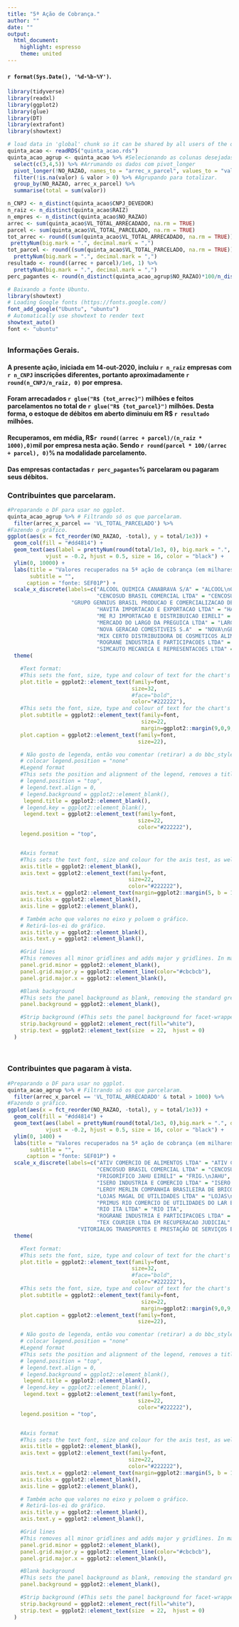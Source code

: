 ---
title: "5ª Ação de Cobrança."
author: ""
date: ""
output: 
  html_document:
    highlight: espresso
    theme: united
---
#### `r format(Sys.Date(), '%d-%b-%Y')`. 

```{r setup, include=FALSE}
library(tidyverse)
library(readxl)
library(ggplot2)
library(glue)
library(DT)
library(extrafont)
library(showtext)
```


```{r global, include=FALSE}
# load data in 'global' chunk so it can be shared by all users of the dashboard
quinta_acao <- readRDS("quinta_acao.rds")
quinta_acao_agrup <- quinta_acao %>% #Selecionando as colunas desejadas.
  select(c(3,4,5)) %>% #Arrumando os dados com pivot_longer
  pivot_longer(!NO_RAZAO, names_to = "arrec_x_parcel", values_to = "valor") %>% #Retirando os NAs.
  filter(!is.na(valor) & valor > 0) %>% #Agrupando para totalizar.
  group_by(NO_RAZAO, arrec_x_parcel) %>% 
  summarise(total = sum(valor))

n_CNPJ <- n_distinct(quinta_acao$CNPJ_DEVEDOR)
n_raiz <- n_distinct(quinta_acao$RAIZ)
n_empres <- n_distinct(quinta_acao$NO_RAZAO)
arrec <- sum(quinta_acao$VL_TOTAL_ARRECADADO, na.rm = TRUE)
parcel <- sum(quinta_acao$VL_TOTAL_PARCELADO, na.rm = TRUE)
tot_arrec <- round((sum(quinta_acao$VL_TOTAL_ARRECADADO, na.rm = TRUE))/1e6 , 1) %>%  
 prettyNum(big.mark = ".", decimal.mark = ",")
tot_parcel <- round((sum(quinta_acao$VL_TOTAL_PARCELADO, na.rm = TRUE))/1e6 , 1) %>% 
  prettyNum(big.mark = ".", decimal.mark = ",")
resultado <- round((arrec + parcel)/1e6, 1) %>%
  prettyNum(big.mark = ".", decimal.mark = ",")
perc_pagantes <- round(n_distinct(quinta_acao_agrup$NO_RAZAO)*100/n_distinct(quinta_acao$NO_RAZAO), 0) 

# Baixando a fonte Ubuntu.
library(showtext)
# Loading Google fonts (https://fonts.google.com/)
font_add_google("Ubuntu", "ubuntu")
# Automatically use showtext to render text
showtext_auto()
font <- "ubuntu"


```
## {.tabset .tabset-pills}
### __Informações Gerais.__

#### A presente ação, iniciada em 14-out-2020, incluiu __`r n_raiz`__ empresas com __`r n_CNPJ`__ inscrições diferentes, portanto aproximadamente __`r round(n_CNPJ/n_raiz, 0)`__ por empresa. 

#### Foram arrecadados __`r glue("R$ {tot_arrec}")` milhões__ e feitos parcelamentos no total de __`r glue("R$ {tot_parcel}")` milhões__. Desta forma, o estoque de débitos em aberto diminuiu em __R$ `r resultado` milhões__.

#### Recuperamos, em média, __R$`r round((arrec + parcel)/(n_raiz * 1000),0)`mil__ por empresa nesta ação. Sendo __`r round(parcel * 100/(arrec + parcel), 0)`%__ na modalidade parcelamento.

#### Das empresas contactadas __`r perc_pagantes`%__ parcelaram ou pagaram seus débitos.

### __Contribuintes que parcelaram.__

```{r echo=FALSE, warning=FALSE, fig.height=6, fig.width=10}

#Preparando o DF para usar no ggplot.
quinta_acao_agrup %>% # Filtrando só os que parcelaram.
  filter(arrec_x_parcel == 'VL_TOTAL_PARCELADO') %>% 
#Fazendo o gráfico.
ggplot(aes(x = fct_reorder(NO_RAZAO, -total), y = total/1e3)) +
  geom_col(fill = "#dd4814") +
  geom_text(aes(label = prettyNum(round(total/1e3, 0), big.mark = ".", decimal.mark = ",")),
            vjust = -0.2, hjust = 0.5, size = 16, color = "black") +
  ylim(0, 10000) +
  labs(title = "Valores recuperados na 5ª ação de cobrança (em milhares de R$)",
       subtitle = "",
      caption = "fonte: SEF01P") +
  scale_x_discrete(labels=c("ALCOOL QUIMICA CANABRAVA S/A" = "ALCOOL\nQUIM.",
                            "CENCOSUD BRASIL COMERCIAL LTDA" = "CENCOSUD",
                    "GRUPO GENNIUS BRASIL PRODUCAO E COMERCIALIZACAO DE ALIMENTOS S.A" = "GENNIUS\nBRASIL",
                            "HAVITA IMPORTACAO E EXPORTACAO LTDA" = "HAVITA",
                            "ME RJ IMPORTACAO E DISTRIBUICAO EIRELI" = "ME RJ\nIMPORT.",
                            "MERCADO DO LARGO DA PREGUICA LTDA" = "LARGO DA\nPREGUICA",
                            "NOVA GERACAO COMESTIVEIS S.A"  = "NOVA\nGERACAO",
                            "MIX CERTO DISTRIBUIDORA DE COSMETICOS ALIMENTOS E LIMPEZA LTDA" = "MIX CERTO",
                            "ROGRANE INDUSTRIA E PARTICIPACOES LTDA" = "ROGRANE",
                            "SIMCAUTO MECANICA E REPRESENTACOES LTDA" = "SIMCAUTO")) +
  theme(

    #Text format:
    #This sets the font, size, type and colour of text for the chart's title
    plot.title = ggplot2::element_text(family=font,
                                       size=32,
                                       #face="bold",
                                       color="#222222"),
    #This sets the font, size, type and colour of text for the chart's subtitle, as well as setting a margin between the title and the subtitle
    plot.subtitle = ggplot2::element_text(family=font,
                                          size=22,
                                          margin=ggplot2::margin(9,0,9,0)),
    plot.caption = ggplot2::element_text(family=font,
                                         size=22),

    # Não gosto de legenda, então vou comentar (retirar) a do bbc_style e
    # colocar legend.position = "none"
    #Legend format
    #This sets the position and alignment of the legend, removes a title and backround for it and sets the requirements for any text within the legend. The legend may often need some more manual tweaking when it comes to its exact position based on the plot coordinates.
    # legend.position = "top",
    # legend.text.align = 0,
    # legend.background = ggplot2::element_blank(),
     legend.title = ggplot2::element_blank(),
    # legend.key = ggplot2::element_blank(),
     legend.text = ggplot2::element_text(family=font,
                                         size=22,
                                         color="#222222"),
    legend.position = "top",


    #Axis format
    #This sets the text font, size and colour for the axis test, as well as setting the margins and removes lines and ticks. In some cases, axis lines and axis ticks are things we would want to have in the chart - the cookbook shows examples of how to do so.
    axis.title = ggplot2::element_blank(),
    axis.text = ggplot2::element_text(family=font,
                                      size=22,
                                      color="#222222"),
    axis.text.x = ggplot2::element_text(margin=ggplot2::margin(5, b = 10)),
    axis.ticks = ggplot2::element_blank(),
    axis.line = ggplot2::element_blank(),

    # Também acho que valores no eixo y poluem o gráfico.
    # Retirá-los-ei do gráfico.
    axis.title.y = ggplot2::element_blank(),
    axis.text.y = ggplot2::element_blank(),

    #Grid lines
    #This removes all minor gridlines and adds major y gridlines. In many cases you will want to change this to remove y gridlines and add x gridlines. The cookbook shows you examples for doing so
    panel.grid.minor = ggplot2::element_blank(),
    panel.grid.major.y = ggplot2::element_line(color="#cbcbcb"),
    panel.grid.major.x = ggplot2::element_blank(),

    #Blank background
    #This sets the panel background as blank, removing the standard grey ggplot background colour from the plot
    panel.background = ggplot2::element_blank(),

    #Strip background (#This sets the panel background for facet-wrapped plots to white, removing the standard grey ggplot background colour and sets the title size of the facet-wrap title to font size 22)
    strip.background = ggplot2::element_rect(fill="white"),
    strip.text = ggplot2::element_text(size  = 22,  hjust = 0)
  )
    
    
```


### __Contribuintes que pagaram à vista.__

```{r echo=FALSE, warning=FALSE, fig.height=6, fig.width=10}

#Preparando o DF para usar no ggplot.
quinta_acao_agrup %>% # Filtrando só os que parcelaram.
  filter(arrec_x_parcel == 'VL_TOTAL_ARRECADADO' & total > 1000) %>% 
#Fazendo o gráfico.
ggplot(aes(x = fct_reorder(NO_RAZAO, -total), y = total/1e3)) +
  geom_col(fill = "#dd4814") +
  geom_text(aes(label = prettyNum(round(total/1e3, 0),big.mark = ".", decimal.mark = ",")),
            vjust = -0.2, hjust = 0.5, size = 16, color = "black") +
  ylim(0, 1400) +
  labs(title = "Valores recuperados na 5ª ação de cobrança (em milhares de R$)",
       subtitle = "",
      caption = "fonte: SEF01P") +
  scale_x_discrete(labels=c("ATIV COMERCIO DE ALIMENTOS LTDA" = "ATIV COM.",
                            "CENCOSUD BRASIL COMERCIAL LTDA" = "CENCOSUD",
                            "FRIGORÍFICO JAHU EIRELI" = "FRIG.\nJAHU",
                            "ISERO INDUSTRIA E COMERCIO LTDA" = "ISERO IND.",
                            "LEROY MERLIN COMPANHIA BRASILEIRA DE BRICOLAGEM" = "LEROY\nMERLIN",
                            "LOJAS MAGAL DE UTILIDADES LTDA" = "LOJAS\nMAGAL",
                            "PRIMUS RIO COMERCIO DE UTILIDADES DO LAR EIRELI" = "PRIMUS\nRIO",
                            "RIO ITA LTDA" = "RIO ITA",
                            "ROGRANE INDUSTRIA E PARTICIPACOES LTDA" = "ROGRANE",
                            "TEX COURIER LTDA EM RECUPERACAO JUDICIAL" = "TEX\nCOURIER",
                      "VITORIALOG TRANSPORTES E PRESTAÇÃO DE SERVIÇOS EIRELI" = "VITORIALOG\nTRANSP.")) +
  theme(

    #Text format:
    #This sets the font, size, type and colour of text for the chart's title
    plot.title = ggplot2::element_text(family=font,
                                       size=32,
                                       #face="bold",
                                       color="#222222"),
    #This sets the font, size, type and colour of text for the chart's subtitle, as well as setting a margin between the title and the subtitle
    plot.subtitle = ggplot2::element_text(family=font,
                                          size=22,
                                          margin=ggplot2::margin(9,0,9,0)),
    plot.caption = ggplot2::element_text(family=font,
                                         size=22),

    # Não gosto de legenda, então vou comentar (retirar) a do bbc_style e
    # colocar legend.position = "none"
    #Legend format
    #This sets the position and alignment of the legend, removes a title and backround for it and sets the requirements for any text within the legend. The legend may often need some more manual tweaking when it comes to its exact position based on the plot coordinates.
    # legend.position = "top",
    # legend.text.align = 0,
    # legend.background = ggplot2::element_blank(),
     legend.title = ggplot2::element_blank(),
    # legend.key = ggplot2::element_blank(),
     legend.text = ggplot2::element_text(family=font,
                                         size=22,
                                         color="#222222"),
    legend.position = "top",


    #Axis format
    #This sets the text font, size and colour for the axis test, as well as setting the margins and removes lines and ticks. In some cases, axis lines and axis ticks are things we would want to have in the chart - the cookbook shows examples of how to do so.
    axis.title = ggplot2::element_blank(),
    axis.text = ggplot2::element_text(family=font,
                                      size=22,
                                      color="#222222"),
    axis.text.x = ggplot2::element_text(margin=ggplot2::margin(5, b = 10)),
    axis.ticks = ggplot2::element_blank(),
    axis.line = ggplot2::element_blank(),

    # Também acho que valores no eixo y poluem o gráfico.
    # Retirá-los-ei do gráfico.
    axis.title.y = ggplot2::element_blank(),
    axis.text.y = ggplot2::element_blank(),

    #Grid lines
    #This removes all minor gridlines and adds major y gridlines. In many cases you will want to change this to remove y gridlines and add x gridlines. The cookbook shows you examples for doing so
    panel.grid.minor = ggplot2::element_blank(),
    panel.grid.major.y = ggplot2::element_line(color="#cbcbcb"),
    panel.grid.major.x = ggplot2::element_blank(),

    #Blank background
    #This sets the panel background as blank, removing the standard grey ggplot background colour from the plot
    panel.background = ggplot2::element_blank(),

    #Strip background (#This sets the panel background for facet-wrapped plots to white, removing the standard grey ggplot background colour and sets the title size of the facet-wrap title to font size 22)
    strip.background = ggplot2::element_rect(fill="white"),
    strip.text = ggplot2::element_text(size  = 22,  hjust = 0)
  )
    
    
```

